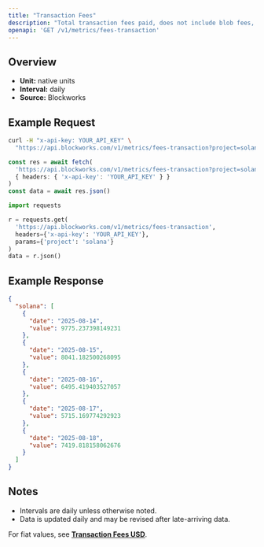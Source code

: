 ```yaml
---
title: "Transaction Fees"
description: "Total transaction fees paid, does not include blob fees, out-of-protocol tips, or additional sources of revenue"
openapi: 'GET /v1/metrics/fees-transaction'
---
```


## Overview

- **Unit:** native units
- **Interval:** daily
- **Source:** Blockworks

## Example Request

<CodeGroup>

```bash cURL
curl -H "x-api-key: YOUR_API_KEY" \
  "https://api.blockworks.com/v1/metrics/fees-transaction?project=solana"
```

```typescript TypeScript
const res = await fetch(
  'https://api.blockworks.com/v1/metrics/fees-transaction?project=solana',
  { headers: { 'x-api-key': 'YOUR_API_KEY' } }
)
const data = await res.json()
```

```python Python
import requests

r = requests.get(
  'https://api.blockworks.com/v1/metrics/fees-transaction',
  headers={'x-api-key': 'YOUR_API_KEY'},
  params={'project': 'solana'}
)
data = r.json()
```

</CodeGroup>

## Example Response

```json
{
  "solana": [
    {
      "date": "2025-08-14",
      "value": 9775.237398149231
    },
    {
      "date": "2025-08-15",
      "value": 8041.182500268095
    },
    {
      "date": "2025-08-16",
      "value": 6495.419403527057
    },
    {
      "date": "2025-08-17",
      "value": 5715.169774292923
    },
    {
      "date": "2025-08-18",
      "value": 7419.818158062676
    }
  ]
}
```

## Notes
- Intervals are daily unless otherwise noted.
- Data is updated daily and may be revised after late-arriving data.


<Note>For fiat values, see **[Transaction Fees USD](./fees-transaction-usd)**.</Note>
